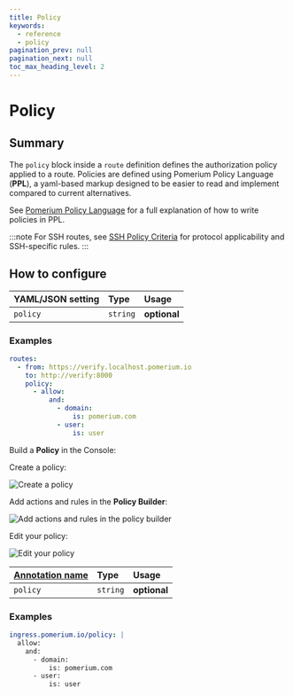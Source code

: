 ```yaml
---
title: Policy
keywords:
  - reference
  - policy
pagination_prev: null
pagination_next: null
toc_max_heading_level: 2
---
```



# Policy

## Summary

The `policy` block inside a `route` definition defines the authorization policy applied to a route. Policies are defined using Pomerium Policy Language (**PPL**), a yaml-based markup designed to be easier to read and implement compared to current alternatives.

See [Pomerium Policy Language](/docs/internals/ppl) for a full explanation of how to write policies in PPL.

:::note For SSH routes, see [SSH Policy Criteria](/docs/capabilities/native-ssh-access#ssh-policy-criteria) for protocol applicability and SSH-specific rules. :::

## How to configure

<Tabs>
<TabItem value="Core" label="Core">

| **YAML**/**JSON** setting | **Type** | **Usage**    |
| :------------------------ | :------- | :----------- |
| `policy`                  | `string` | **optional** |

### Examples

```yaml
routes:
  - from: https://verify.localhost.pomerium.io
    to: http://verify:8000
    policy:
      - allow:
          and:
            - domain:
                is: pomerium.com
            - user:
                is: user
```

</TabItem>
<TabItem value="Enterprise" label="Enterprise">

Build a **Policy** in the Console:

Create a policy:

![Create a policy](../img/routes/policies/create-policy.png)

Add actions and rules in the **Policy Builder**:

![Add actions and rules in the policy builder](../img/routes/policies/build-policy.png)

Edit your policy:

![Edit your policy](../img/routes/policies/edit-policy.png)

</TabItem>
<TabItem value="Kubernetes" label="Kubernetes">

| **[Annotation name](/docs/deploy/k8s/ingress#set-authorization-policy)** | **Type** | **Usage** |
| :-- | :-- | :-- |
| `policy` | `string` | **optional** |

### Examples

```yaml
ingress.pomerium.io/policy: |
  allow:
    and:
      - domain:
          is: pomerium.com
      - user:
          is: user
```

</TabItem>
</Tabs>
